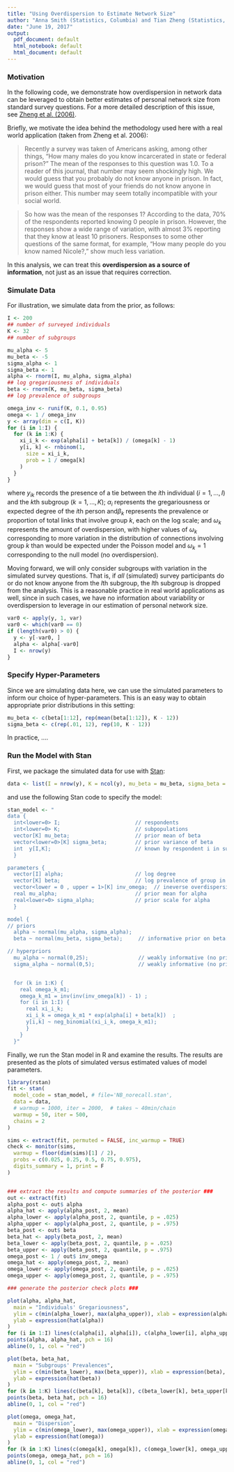 ```yaml
---
title: "Using Overdispersion to Estimate Network Size"
author: "Anna Smith (Statistics, Columbia) and Tian Zheng (Statistics, Columbia)"
date: "June 19, 2017"
output:
  pdf_document: default
  html_notebook: default
  html_document: default
---
```


### Motivation

In the following code, we demonstrate how overdispersion in network data can be leveraged to obtain better estimates of personal network size from standard survey questions.  For a more detailed description of this issue, see [Zheng et al. (2006)](http://www.stat.columbia.edu/~gelman/research/published/overdisp_final.pdf).

Briefly, we motivate the idea behind the methodology used here with a real world application (taken from Zheng et al. 2006):

> Recently a survey was taken of Americans asking, among other things, "How many males do you know incarcerated in state or federal prison?" The mean of the responses to this question was 1.0. To a reader of this journal, that number may seem shockingly high. We would guess that you probably do not know anyone in prison. In fact, we would guess that most of your friends do not know anyone in prison either. This number may seem totally incompatible with your social world.

> So how was the mean of the responses 1? According to the data, 70% of the respondents reported knowing 0 people in prison. However, the responses show a wide range of variation, with almost 3% reporting that they know at least 10 prisoners. Responses to some other questions of the same format, for example, "How many people do you know named Nicole?," show much less variation.

In this analysis, we can treat this **overdispersion as a source of information**, not just as an issue that requires correction.

### Simulate Data 

For illustration, we simulate data from the prior, as follows:
```r
I <- 200
## number of surveyed individuals
K <- 32
## number of subgroups

mu_alpha <- 5
mu_beta <- -5
sigma_alpha <- 1
sigma_beta <- 1
alpha <- rnorm(I, mu_alpha, sigma_alpha)
## log gregariousness of individuals
beta <- rnorm(K, mu_beta, sigma_beta)
## log prevalence of subgroups

omega_inv <- runif(K, 0.1, 0.95)
omega <- 1 / omega_inv
y <- array(dim = c(I, K))
for (i in 1:I) {
  for (k in 1:K) {
    xi_i_k <- exp(alpha[i] + beta[k]) / (omega[k] - 1)
    y[i, k] <- rnbinom(1,
      size = xi_i_k,
      prob = 1 / omega[k]
    )
  }
}
```
where $y_{ik}$ records the presence of a tie between the $i$th individual ($i=1,...,I$) and the $k$th subgroup ($k=1,...,K$); $\alpha_i$ represents the gregariousness or expected degree of the $i$th person and$\beta_k$ represents the prevalence or proportion of total links that involve group $k$, each on the log scale;  and $\omega_k$ represents the amount of overdispersion, with higher values of $\omega_k$ corresponding to more variation in the distribution of connections involving group $k$ than would be expected under the Poisson model and $\omega_k=1$ corresponding to the null model (no overdispersion).

Moving forward, we will only consider subgroups with variation in the simulated survey questions.  That is, if *all* (simulated) survey participants do or do not know anyone from the $l$th subgroup, the $l$th subgroup is dropped from the analysis.  This is a reasonable practice in real world applications as well, since in such cases, we have no information about variability or overdispersion to leverage in our estimation of personal network size.

```r
var0 <- apply(y, 1, var)
var0 <- which(var0 == 0)
if (length(var0) > 0) {
  y <- y[-var0, ]
  alpha <- alpha[-var0]
  I <- nrow(y)
}
```

### Specify Hyper-Parameters

Since we are simulating data here, we can use the simulated parameters to inform our choice of hyper-parameters.  This is an easy way to obtain appropriate prior distributions in this setting:
```r
mu_beta <- c(beta[1:12], rep(mean(beta[1:12]), K - 12))
sigma_beta <- c(rep(.01, 12), rep(10, K - 12))
```
In practice, ....

### Run the Model with Stan

First, we package the simulated data for use with [Stan](http://mc-stan.org/):
```r
data <- list(I = nrow(y), K = ncol(y), mu_beta = mu_beta, sigma_beta = sigma_beta, y = y)
```

and use the following Stan code to specify the model:
```r
stan_model <- "
data {
  int<lower=0> I;                        // respondents
  int<lower=0> K;                        // subpopulations
  vector[K] mu_beta;                     // prior mean of beta
  vector<lower=0>[K] sigma_beta;         // prior variance of beta
  int  y[I,K];                           // known by respondent i in subpopulation k
  }

parameters {
  vector[I] alpha;                       // log degree
  vector[K] beta;                        // log prevalence of group in population
  vector<lower = 0 , upper = 1>[K] inv_omega;  // ineverse overdispersion; implies the uniform prior
  real mu_alpha;                         // prior mean for alpha
  real<lower=0> sigma_alpha;             // prior scale for alpha
  }

model {
// priors
  alpha ~ normal(mu_alpha, sigma_alpha);
  beta ~ normal(mu_beta, sigma_beta);     // informative prior on beta: location and scale are identified

// hyperpriors
  mu_alpha ~ normal(0,25);                // weakly informative (no prior in paper)
  sigma_alpha ~ normal(0,5);              // weakly informative (no prior in paper)


  for (k in 1:K) {
    real omega_k_m1;
    omega_k_m1 = inv(inv(inv_omega[k]) - 1) ;
    for (i in 1:I) {
      real xi_i_k;
      xi_i_k = omega_k_m1 * exp(alpha[i] + beta[k])  ;
      y[i,k] ~ neg_binomial(xi_i_k, omega_k_m1);
      }
    }
  }"
```

Finally, we run the Stan model in R and examine the results.  The results are presented as the plots of simulated versus estimated values of model parameters.
```r
library(rstan)
fit <- stan(
  model_code = stan_model, # file='NB_norecall.stan',
  data = data,
  # warmup = 1000, iter = 2000,  # takes ~ 40min/chain
  warmup = 50, iter = 500,
  chains = 2
)

sims <- extract(fit, permuted = FALSE, inc_warmup = TRUE)
check <- monitor(sims,
  warmup = floor(dim(sims)[1] / 2),
  probs = c(0.025, 0.25, 0.5, 0.75, 0.975),
  digits_summary = 1, print = F
)


### extract the results and compute summaries of the posterior ###
out <- extract(fit)
alpha_post <- out$ alpha
alpha_hat <- apply(alpha_post, 2, mean)
alpha_lower <- apply(alpha_post, 2, quantile, p = .025)
alpha_upper <- apply(alpha_post, 2, quantile, p = .975)
beta_post <- out$ beta
beta_hat <- apply(beta_post, 2, mean)
beta_lower <- apply(beta_post, 2, quantile, p = .025)
beta_upper <- apply(beta_post, 2, quantile, p = .975)
omega_post <- 1 / out$ inv_omega
omega_hat <- apply(omega_post, 2, mean)
omega_lower <- apply(omega_post, 2, quantile, p = .025)
omega_upper <- apply(omega_post, 2, quantile, p = .975)

### generate the posterior check plots ###

plot(alpha, alpha_hat,
  main = "Individuals' Gregariousness",
  ylim = c(min(alpha_lower), max(alpha_upper)), xlab = expression(alpha),
  ylab = expression(hat(alpha))
)
for (i in 1:I) lines(c(alpha[i], alpha[i]), c(alpha_lower[i], alpha_upper[i]), col = "grey")
points(alpha, alpha_hat, pch = 16)
abline(0, 1, col = "red")

plot(beta, beta_hat,
  main = "Subgroups' Prevalences",
  ylim = c(min(beta_lower), max(beta_upper)), xlab = expression(beta),
  ylab = expression(hat(beta))
)
for (k in 1:K) lines(c(beta[k], beta[k]), c(beta_lower[k], beta_upper[k]), col = "grey")
points(beta, beta_hat, pch = 16)
abline(0, 1, col = "red")

plot(omega, omega_hat,
  main = "Dispersion",
  ylim = c(min(omega_lower), max(omega_upper)), xlab = expression(omega),
  ylab = expression(hat(omega))
)
for (k in 1:K) lines(c(omega[k], omega[k]), c(omega_lower[k], omega_upper[k]), col = "grey")
points(omega, omega_hat, pch = 16)
abline(0, 1, col = "red")
```
